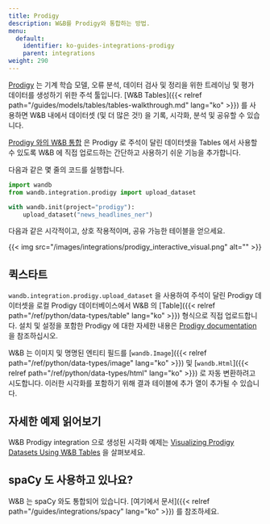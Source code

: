 ```yaml
---
title: Prodigy
description: W&B를 Prodigy와 통합하는 방법.
menu:
  default:
    identifier: ko-guides-integrations-prodigy
    parent: integrations
weight: 290
---
```


[Prodigy](https://prodi.gy/) 는 기계 학습 모델, 오류 분석, 데이터 검사 및 정리을 위한 트레이닝 및 평가 데이터를 생성하기 위한 주석 툴입니다. [W&B Tables]({{< relref path="/guides/models/tables/tables-walkthrough.md" lang="ko" >}}) 를 사용하면 W&B 내에서 데이터셋 (및 더 많은 것!) 을 기록, 시각화, 분석 및 공유할 수 있습니다.

[Prodigy 와의 W&B 통합](https://github.com/wandb/wandb/blob/master/wandb/integration/prodigy/prodigy.py) 은 Prodigy 로 주석이 달린 데이터셋을 Tables 에서 사용할 수 있도록 W&B 에 직접 업로드하는 간단하고 사용하기 쉬운 기능을 추가합니다.

다음과 같은 몇 줄의 코드를 실행합니다.

```python
import wandb
from wandb.integration.prodigy import upload_dataset

with wandb.init(project="prodigy"):
    upload_dataset("news_headlines_ner")
```

다음과 같은 시각적이고, 상호 작용적이며, 공유 가능한 테이블을 얻으세요.

{{< img src="/images/integrations/prodigy_interactive_visual.png" alt="" >}}

## 퀵스타트

`wandb.integration.prodigy.upload_dataset` 을 사용하여 주석이 달린 Prodigy 데이터셋을 로컬 Prodigy 데이터베이스에서 W&B 의 [Table]({{< relref path="/ref/python/data-types/table" lang="ko" >}}) 형식으로 직접 업로드합니다. 설치 및 설정을 포함한 Prodigy 에 대한 자세한 내용은 [Prodigy documentation](https://prodi.gy/docs/) 을 참조하십시오.

W&B 는 이미지 및 명명된 엔티티 필드를 [`wandb.Image`]({{< relref path="/ref/python/data-types/image" lang="ko" >}}) 및 [`wandb.Html`]({{< relref path="/ref/python/data-types/html" lang="ko" >}}) 로 자동 변환하려고 시도합니다. 이러한 시각화를 포함하기 위해 결과 테이블에 추가 열이 추가될 수 있습니다.

## 자세한 예제 읽어보기

W&B Prodigy integration 으로 생성된 시각화 예제는 [Visualizing Prodigy Datasets Using W&B Tables](https://wandb.ai/kshen/prodigy/reports/Visualizing-Prodigy-Datasets-Using-W-B-Tables--Vmlldzo5NDE2MTc) 을 살펴보세요.

## spaCy 도 사용하고 있나요?

W&B 는 spaCy 와도 통합되어 있습니다. [여기에서 문서]({{< relref path="/guides/integrations/spacy" lang="ko" >}}) 를 참조하세요.

